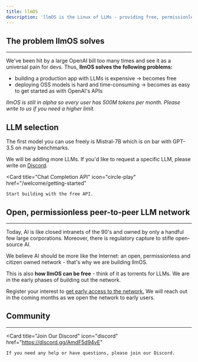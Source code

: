 ```yaml
---
title: llmOS
description: 'llmOS is the Linux of LLMs - providing free, permissionless access to the state of the art open-source LLMs. By devs, for devs.'
---
```


## The problem llmOS solves

***

We've been hit by a large OpenAI bill too many times and see it as a universal pain for devs. Thus, **llmOS solves the following problems:**

* building a production app with LLMs is expensive -> becomes free
* deploying OSS models is hard and time-consuming -> becomes as easy to get started as with OpenAI's APIs

*llmOS is still in alpha so every user has 500M tokens per month. Please write to us if you need a higher limit.*

## LLM selection

The first model you can use freely is Mistral-7B which is on bar with GPT-3.5 on many benchmarks.

We will be adding more LLMs. If you'd like to request a specific LLM, please write on [Discord](https://discord.gg/38c5cxE4Zb). 

<Card
    title="Chat Completion API"
    icon="circle-play"
    href="/welcome/getting-started"
>
    Start building with the free API.
</Card>

## Open, permissionless peer-to-peer LLM network

***

Today, AI is like closed intranets of the 90's and owned by only a handful few large corporations. Moreover, there is regulatory capture to stifle open-source AI.

We believe AI should be more like the Internet: an open, permissionless and citizen owned network - that's why we are building llmOS. 

This is also **how llmOS can be free** - think of it as torrents for LLMs. We are in the early phases of building out the network. 

Register your interest to [get early access to the network.](https://discord.gg/38c5cxE4Zb) We will reach out in the coming months as we open the network to early users.

## Community

***

  <Card
    title="Join Our Discord"
    icon="discord"
    href="https://discord.gg/AmdF5d94vE"
  >
    If you need any help or have questions, please join our Discord.
  </Card>
